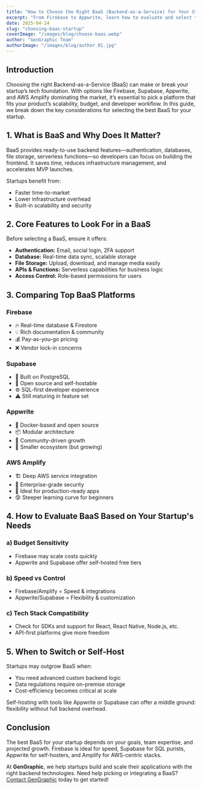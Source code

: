```yaml
---
title: "How to Choose the Right BaaS (Backend-as-a-Service) for Your Startup"
excerpt: "From Firebase to Appwrite, learn how to evaluate and select the best BaaS platform to scale your startup fast without breaking your budget."
date: 2025-04-24
slug: "choosing-baas-startup"
coverImage: "/images/blog/choose-baas.webp"
author: "GenGraphic Team"
authorImage: "/images/blog/author_01.jpg"
---
```


## Introduction

Choosing the right Backend-as-a-Service (BaaS) can make or break your startup’s tech foundation. With options like Firebase, Supabase, Appwrite, and AWS Amplify dominating the market, it’s essential to pick a platform that fits your product’s scalability, budget, and developer workflow. In this guide, we break down the key considerations for selecting the best BaaS for your startup.

## 1. What is BaaS and Why Does It Matter?

BaaS provides ready-to-use backend features—authentication, databases, file storage, serverless functions—so developers can focus on building the frontend. It saves time, reduces infrastructure management, and accelerates MVP launches.

Startups benefit from:
- Faster time-to-market
- Lower infrastructure overhead
- Built-in scalability and security

## 2. Core Features to Look For in a BaaS

Before selecting a BaaS, ensure it offers:
- **Authentication:** Email, social login, 2FA support
- **Database:** Real-time data sync, scalable storage
- **File Storage:** Upload, download, and manage media easily
- **APIs & Functions:** Serverless capabilities for business logic
- **Access Control:** Role-based permissions for users

## 3. Comparing Top BaaS Platforms

### **Firebase**
- 🔥 Real-time database & Firestore
- 💡 Rich documentation & community
- 💰 Pay-as-you-go pricing
- ❌ Vendor lock-in concerns

### **Supabase**
- 🐘 Built on PostgreSQL
- 🎯 Open source and self-hostable
- ⚙️ SQL-first developer experience
- ⚠️ Still maturing in feature set

### **Appwrite**
- 💾 Docker-based and open source
- 📦 Modular architecture
- 💬 Community-driven growth
- 🚧 Smaller ecosystem (but growing)

### **AWS Amplify**
- 🏗️ Deep AWS service integration
- 🔐 Enterprise-grade security
- 💼 Ideal for production-ready apps
- 😰 Steeper learning curve for beginners

## 4. How to Evaluate BaaS Based on Your Startup's Needs

### **a) Budget Sensitivity**
- Firebase may scale costs quickly
- Appwrite and Supabase offer self-hosted free tiers

### **b) Speed vs Control**
- Firebase/Amplify = Speed & integrations
- Appwrite/Supabase = Flexibility & customization

### **c) Tech Stack Compatibility**
- Check for SDKs and support for React, React Native, Node.js, etc.
- API-first platforms give more freedom

## 5. When to Switch or Self-Host

Startups may outgrow BaaS when:
- You need advanced custom backend logic
- Data regulations require on-premise storage
- Cost-efficiency becomes critical at scale

Self-hosting with tools like Appwrite or Supabase can offer a middle ground: flexibility without full backend overhead.

## Conclusion

The best BaaS for your startup depends on your goals, team expertise, and projected growth. Firebase is ideal for speed, Supabase for SQL purists, Appwrite for self-hosters, and Amplify for AWS-centric stacks.

At **GenGraphic**, we help startups build and scale their applications with the right backend technologies. Need help picking or integrating a BaaS? [Contact GenGraphic](https://gengraphic.ro/) today to get started!
